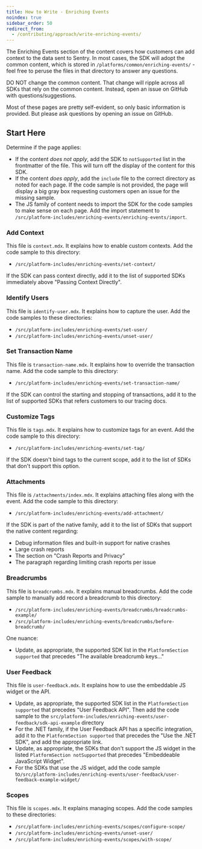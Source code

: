 ```yaml
---
title: How to Write - Enriching Events
noindex: true
sidebar_order: 50
redirect_from:
  - /contributing/approach/write-enriching-events/
---
```


The Enriching Events section of the content covers how customers can add context to the data sent to Sentry. In most cases, the SDK will adopt the common content, which is stored in `/platforms/common/enriching-events/` - feel free to peruse the files in that directory to answer any questions.

<Alert >

DO NOT change the common content. That change will ripple across all SDKs that rely on the common content. Instead, open an issue on GitHub with questions/suggestions.

</Alert >

Most of these pages are pretty self-evident, so only basic information is provided. But please ask questions by opening an issue on GitHub.

## Start Here

Determine if the page applies:

- If the content _does not apply_, add the SDK to `notSupported` list in the frontmatter of the file. This will turn off the display of the content for this SDK.
- If the content _does apply_, add the `include` file to the correct directory as noted for each page. If the code sample is not provided, the page will display a big gray box requesting customers open an issue for the missing sample.
- The JS family of content needs to import the SDK for the code samples to make sense on each page. Add the import statement to `/src/platform-includes/enriching-events/enriching-events/import`.

### Add Context

This file is `context.mdx`. It explains how to enable custom contexts. Add the code sample to this directory:

- `/src/platform-includes/enriching-events/set-context/`

If the SDK can pass context directly, add it to the list of supported SDKs immediately above "Passing Context Directly".

### Identify Users

This file is `identify-user.mdx`. It explains how to capture the user. Add the code samples to these directories:

- `/src/platform-includes/enriching-events/set-user/`
- `/src/platform-includes/enriching-events/unset-user/`

### Set Transaction Name

This file is `transaction-name.mdx`. It explains how to override the transaction name. Add the code sample to this directory:

- `/src/platform-includes/enriching-events/set-transaction-name/`

If the SDK can control the starting and stopping of transactions, add it to the list of supported SDKs that refers customers to our tracing docs.

### Customize Tags

This file is `tags.mdx`. It explains how to customize tags for an event. Add the code sample to this directory:

- `/src/platform-includes/enriching-events/set-tag/`

If the SDK doesn't bind tags to the current scope, add it to the list of SDKs that don't support this option.

### Attachments

This file is `/attachments/index.mdx`. It explains attaching files along with the event. Add the code sample to this directory:

- `/src/platform-includes/enriching-events/add-attachment/`

If the SDK is part of the native family, add it to the list of SDKs that support the native content regarding:

- Debug information files and built-in support for native crashes
- Large crash reports
- The section on "Crash Reports and Privacy"
- The paragraph regarding limiting crash reports per issue

### Breadcrumbs

This file is `breadcrumbs.mdx`. It explains manual breadcrumbs. Add the code sample to manually add record a breadcrumb to this directory:

- `/src/platform-includes/enriching-events/breadcrumbs/breadcrumbs-example/`
- `/src/platform-includes/enriching-events/breadcrumbs/before-breadcrumb/`

One nuance:

- Update, as appropriate, the supported SDK list in the `PlatformSection supported` that precedes "The available breadcrumb keys..."

### User Feedback

This file is `user-feedback.mdx`. It explains how to use the embeddable JS widget or the API.

- Update, as appropriate, the supported SDK list in the `PlatformSection supported` that precedes "User Feedback API".
  Then add the code sample to the `src/platform-includes/enriching-events/user-feedback/sdk-api-example` directory
- For the .NET family, if the User Feedback API has a specific integration, add it to the `PlatformSection supported` that precedes the "Use the .NET SDK", and add the appropriate link.
- Update, as appropriate, the SDKs that don't support the JS widget in the listed `PlatformSection notSupported` that precedes "Embeddeable JavaScript Widget".
- For the SDKs that use the JS widget, add the code sample to`/src/platform-includes/enriching-events/user-feedback/user-feedback-example-widget/`

### Scopes

This file is `scopes.mdx`. It explains managing scopes. Add the code samples to these directories:

- `/src/platform-includes/enriching-events/scopes/configure-scope/`
- `/src/platform-includes/enriching-events/unset-user/`
- `/src/platform-includes/enriching-events/scopes/with-scope/`
